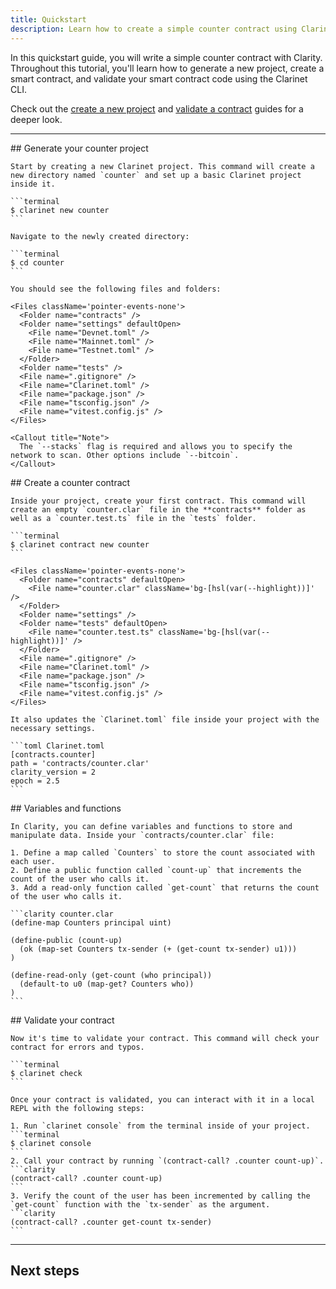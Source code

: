 ```yaml
---
title: Quickstart
description: Learn how to create a simple counter contract using Clarinet.
---
```



In this quickstart guide, you will write a simple counter contract with Clarity. Throughout this tutorial, you'll learn how to generate a new project, create a smart contract, and validate your smart contract code using the Clarinet CLI.

Check out the [create a new project](/stacks/clarinet/guides/create-a-new-project) and [validate a contract](/stacks/clarinet/guides/validate-a-contract) guides for a deeper look.

---

<Steps>
  <Step>
    ## Generate your counter project
  
    Start by creating a new Clarinet project. This command will create a new directory named `counter` and set up a basic Clarinet project inside it.

    ```terminal
    $ clarinet new counter
    ```

    Navigate to the newly created directory:

    ```terminal
    $ cd counter
    ```

    You should see the following files and folders:

    <Files className='pointer-events-none'>
      <Folder name="contracts" />
      <Folder name="settings" defaultOpen>
        <File name="Devnet.toml" />
        <File name="Mainnet.toml" />
        <File name="Testnet.toml" />
      </Folder>
      <Folder name="tests" />
      <File name=".gitignore" />
      <File name="Clarinet.toml" />
      <File name="package.json" />
      <File name="tsconfig.json" />
      <File name="vitest.config.js" />
    </Files>

    <Callout title="Note">
      The `--stacks` flag is required and allows you to specify the network to scan. Other options include `--bitcoin`.
    </Callout>
  </Step>
  <Step>
    ## Create a counter contract
  
    Inside your project, create your first contract. This command will create an empty `counter.clar` file in the **contracts** folder as well as a `counter.test.ts` file in the `tests` folder.

    ```terminal
    $ clarinet contract new counter
    ```

    <Files className='pointer-events-none'>
      <Folder name="contracts" defaultOpen>
        <File name="counter.clar" className='bg-[hsl(var(--highlight))]' />
      </Folder>
      <Folder name="settings" />
      <Folder name="tests" defaultOpen>
        <File name="counter.test.ts" className='bg-[hsl(var(--highlight))]' />
      </Folder>
      <File name=".gitignore" />
      <File name="Clarinet.toml" />
      <File name="package.json" />
      <File name="tsconfig.json" />
      <File name="vitest.config.js" />
    </Files>

    It also updates the `Clarinet.toml` file inside your project with the necessary settings.

    ```toml Clarinet.toml
    [contracts.counter]
    path = 'contracts/counter.clar'
    clarity_version = 2
    epoch = 2.5
    ```
  </Step>
  <Step>
    ## Variables and functions
  
    In Clarity, you can define variables and functions to store and manipulate data. Inside your `contracts/counter.clar` file:

    1. Define a map called `Counters` to store the count associated with each user.
    2. Define a public function called `count-up` that increments the count of the user who calls it.
    3. Add a read-only function called `get-count` that returns the count of the user who calls it.

    ```clarity counter.clar
    (define-map Counters principal uint)

    (define-public (count-up)
      (ok (map-set Counters tx-sender (+ (get-count tx-sender) u1)))
    )

    (define-read-only (get-count (who principal))
      (default-to u0 (map-get? Counters who))
    )
    ```
  </Step>
  <Step>
    ## Validate your contract
  
    Now it's time to validate your contract. This command will check your contract for errors and typos.

    ```terminal
    $ clarinet check
    ```

    Once your contract is validated, you can interact with it in a local REPL with the following steps:

    1. Run `clarinet console` from the terminal inside of your project.
    ```terminal
    $ clarinet console
    ```
    2. Call your contract by running `(contract-call? .counter count-up)`.
    ```clarity
    (contract-call? .counter count-up)
    ```
    3. Verify the count of the user has been incremented by calling the `get-count` function with the `tx-sender` as the argument.
    ```clarity
    (contract-call? .counter get-count tx-sender)
    ```
  </Step>
</Steps>

---

## Next steps

<Cards>
  <Card
    href="/stacks/clarinet/guides/run-a-local-devnet"
    title="Run a local devnet"
    description="Learn how to set up and run a local development network for your project."
  />
  <Card
    href="/stacks/clarinet-js-sdk/quickstart"
    title="Testing with the Clarinet JS SDK"
    description="Learn how to test your smart contracts using the Clarinet JS SDK."
  />
  <Card
    href="/stacks/clarinet/guides/deploy-a-contract"
    title="Deploy a contract"
    description="Learn how to deploy your smart contracts using the Clarinet CLI."
  />
</Cards>
